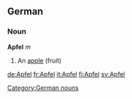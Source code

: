 ==German==
===Noun===
'''Apfel''' ''m''
#An [[apple]] (fruit)

{{de-decl-noun|Apfel|Äpfel|Apfels|Äpfel|Apfel|Äpfel|Apfel|Äpfeln}}

[[Category:German nouns]]

[[de:Apfel]]
[[fr:Apfel]]
[[it:Apfel]]
[[fi:Apfel]]
[[sv:Apfel]]